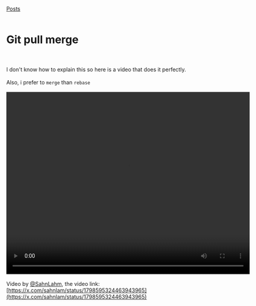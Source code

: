 [Posts](/posts)<br /><br />
# Git pull merge <br /> <br />

I don't know how to explain this so here is a video that does it perfectly.<br /><br />
Also, i prefer to `merge` than `rebase`<br /><br />
<video src="/git-pull-merge/ssstwitter.com_1718567390942.mp4" controls width="640" height="480"></video>
<br /><br />
Video by [@SahnLahm](https://x.com/sahnlam/), the video link: [https://x.com/sahnlam/status/1798595324463943965](https://x.com/sahnlam/status/1798595324463943965)
